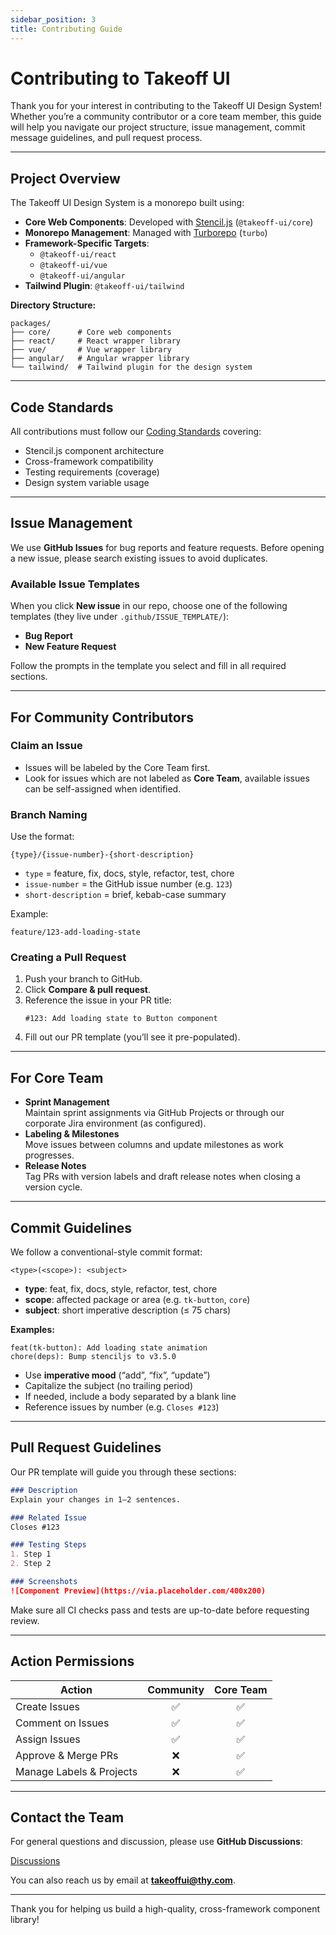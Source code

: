 ```yaml
---
sidebar_position: 3
title: Contributing Guide
---
```


# Contributing to Takeoff UI

Thank you for your interest in contributing to the Takeoff UI Design System! Whether you’re a community contributor or a core team member, this guide will help you navigate our project structure, issue management, commit message guidelines, and pull request process.

---

## Project Overview

The Takeoff UI Design System is a monorepo built using:

- **Core Web Components**: Developed with [Stencil.js](https://stenciljs.com/) (`@takeoff-ui/core`)
- **Monorepo Management**: Managed with [Turborepo](https://turbo.build/) (`turbo`)
- **Framework-Specific Targets**:
  - `@takeoff-ui/react`
  - `@takeoff-ui/vue`
  - `@takeoff-ui/angular`
- **Tailwind Plugin**: `@takeoff-ui/tailwind`

**Directory Structure:**
```plaintext
packages/
├── core/      # Core web components
├── react/     # React wrapper library
├── vue/       # Vue wrapper library
├── angular/   # Angular wrapper library
└── tailwind/  # Tailwind plugin for the design system
```
---

## Code Standards

All contributions must follow our [Coding Standards](/docs/Coding-Standards) covering:

- Stencil.js component architecture
- Cross-framework compatibility
- Testing requirements (coverage)
- Design system variable usage

---

## Issue Management

We use **GitHub Issues** for bug reports and feature requests. Before opening a new issue, please search existing issues to avoid duplicates.

### Available Issue Templates

When you click **New issue** in our repo, choose one of the following templates (they live under `.github/ISSUE_TEMPLATE/`):

- **Bug Report**
- **New Feature Request**

Follow the prompts in the template you select and fill in all required sections.

---

## For Community Contributors

### Claim an Issue

- Issues will be labeled by the Core Team first.
- Look for issues which are not labeled as **Core Team**, available issues can be self-assigned when identified.

### Branch Naming

Use the format:
```plaintext
{type}/{issue-number}-{short-description}
```
- `type` = feature, fix, docs, style, refactor, test, chore  
- `issue-number` = the GitHub issue number (e.g. `123`)  
- `short-description` = brief, kebab-case summary  

Example:  
```plaintext
feature/123-add-loading-state
```

### Creating a Pull Request

1. Push your branch to GitHub.
2. Click **Compare & pull request**.
3. Reference the issue in your PR title:  
   ```plaintext
   #123: Add loading state to Button component
   ```
4. Fill out our PR template (you’ll see it pre-populated).

---

## For Core Team

- **Sprint Management**  
    Maintain sprint assignments via GitHub Projects or through our corporate Jira environment (as configured).
- **Labeling & Milestones**  
  Move issues between columns and update milestones as work progresses.
- **Release Notes**  
  Tag PRs with version labels and draft release notes when closing a version cycle.

---

## Commit Guidelines

We follow a conventional-style commit format:

```plaintext
<type>(<scope>): <subject>
```

- **type**: feat, fix, docs, style, refactor, test, chore  
- **scope**: affected package or area (e.g. `tk-button`, `core`)  
- **subject**: short imperative description (≤ 75 chars)  

**Examples:**
```plaintext
feat(tk-button): Add loading state animation
chore(deps): Bump stenciljs to v3.5.0
```

- Use **imperative mood** (“add”, “fix”, “update”)
- Capitalize the subject (no trailing period)
- If needed, include a body separated by a blank line
- Reference issues by number (e.g. `Closes #123`)

---

## Pull Request Guidelines

Our PR template will guide you through these sections:

```markdown
### Description
Explain your changes in 1–2 sentences.

### Related Issue
Closes #123

### Testing Steps
1. Step 1
2. Step 2

### Screenshots
![Component Preview](https://via.placeholder.com/400x200)
```

Make sure all CI checks pass and tests are up-to-date before requesting review.

---

## Action Permissions

| Action                    | Community | Core Team |
|---------------------------|:---------:|:---------:|
| Create Issues             | ✅        | ✅        |
| Comment on Issues         | ✅        | ✅        |
| Assign Issues             | ✅        | ✅        |
| Approve & Merge PRs       | ❌        | ✅        |
| Manage Labels & Projects  | ❌        | ✅        |

---

## Contact the Team

For general questions and discussion, please use **GitHub Discussions**:

[Discussions](https://github.com/turkishtechnology/takeoff-ui/discussions)

You can also reach us by email at **takeoffui@thy.com**.

---

Thank you for helping us build a high-quality, cross-framework component library!